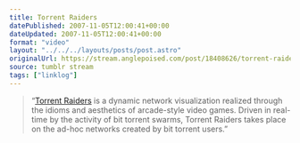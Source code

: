 ```yaml
---
title: Torrent Raiders
datePublished: 2007-11-05T12:00:41+00:00
dateUpdated: 2007-11-05T12:00:41+00:00
format: "video"
layout: "../../../layouts/posts/post.astro"
originalUrl: https://stream.anglepoised.com/post/18408626/torrent-raiders-is-a-dynamic-network
source: tumblr stream
tags: ["linklog"]
---
```



<YouTube id="https://www.youtube.com/watch?v=0Jml_xU-STo" />

> &ldquo;[Torrent Raiders][1] is a dynamic network visualization realized through the idioms and aesthetics of arcade-style video games. Driven in real-time by the activity of bit torrent swarms, Torrent Raiders takes place on the ad-hoc networks created by bit torrent users.&rdquo;

[1]: https://rhizome.org/art/artbase/artwork/torrent-raiders/
